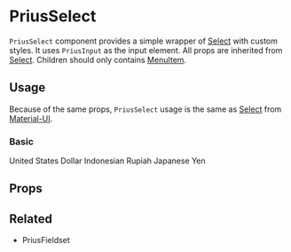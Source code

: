 

<Meta
  component={PriusSelect}
  id="Components|PriusSelect"
  title="Components|PriusSelect"
/>

# PriusSelect

`PriusSelect` component provides a simple wrapper of
[Select](https://material-ui.com/components/selects/#selects) with custom
styles. It uses `PriusInput` as the input element. All props are inherited
from [Select](https://material-ui.com/components/selects/#selects). Children
should only contains
[MenuItem](https://material-ui.com/api/menu-item/#menuitem-api).

## Usage

Because of the same props, `PriusSelect` usage is the same as [Select](https://material-ui.com/components/selects/#selects) from [Material-UI](https://material-ui.com/).

### Basic

<Preview>
  <Story name="Basic">
    <PriusSelect
      id="input-currency"
      name="currency"
      placeholder="Lorem ipsum color dolot"
      value={"usd"}
    >
      <MenuItem value={"usd"}>United States Dollar</MenuItem>
      <MenuItem value={"idr"}>Indonesian Rupiah</MenuItem>
      <MenuItem value={"jpy"} disabled>
        Japanese Yen
      </MenuItem>
    </PriusSelect>
  </Story>
</Preview>

## Props

<Props of={PriusSelect} />

## Related

- <LinkTo kind="Components|PriusFieldset">PriusFieldset</LinkTo>
